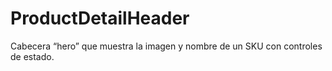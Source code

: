 
<Meta of={Stories} />

# ProductDetailHeader

Cabecera “hero” que muestra la imagen y nombre de un SKU con controles de estado.

<Story id="organisms-productdetailheader--activo" />

<ArgsTable of={ProductDetailHeader} story="Activo" />
